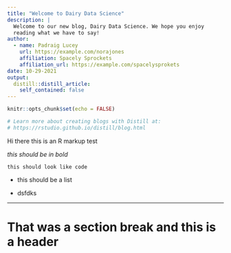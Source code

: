```yaml
---
title: "Welcome to Dairy Data Science"
description: |
  Welcome to our new blog, Dairy Data Science. We hope you enjoy 
  reading what we have to say!
author:
  - name: Padraig Lucey  
    url: https://example.com/norajones
    affiliation: Spacely Sprockets
    affiliation_url: https://example.com/spacelysprokets
date: 10-29-2021
output:
  distill::distill_article:
    self_contained: false
---
```


```r
knitr::opts_chunk$set(echo = FALSE)

# Learn more about creating blogs with Distill at:
# https://rstudio.github.io/distill/blog.html

```
Hi there this is an R markup test  

_this should be in bold_  

``` this should look like code```  

- this should be a list  

- dsfdks 

--- 

# That was a section break and this is a header


